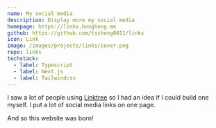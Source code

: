 ```yaml
---
name: My social media
description: Display more my social media
homepage: https://links.honghong.me
github: https://github.com/tszhong0411/links
icon: Link
image: /images/projects/links/cover.png
repo: links
techstack:
  - label: Typescript
  - label: Next.js
  - label: Tailwindcss
---
```


I saw a lot of people using [Linktree](https://linktr.ee/) so I had an idea if I could build one myself. I put a lot of social media links on one page.

And so this website was born!
